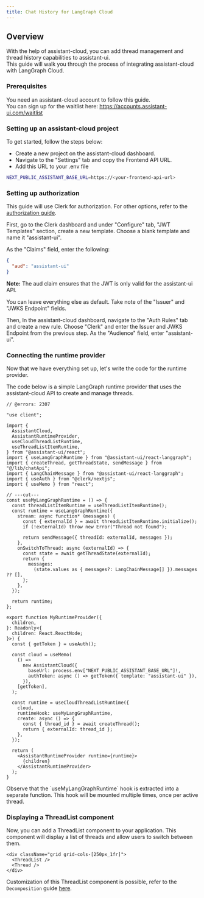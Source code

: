 ```yaml
---
title: Chat History for LangGraph Cloud
---
```


## Overview

With the help of assistant-cloud, you can add thread management and thread history capabilities to assistant-ui.  
This guide will walk you through the process of integrating assistant-cloud with LangGraph Cloud.

### Prerequisites

You need an assistant-cloud account to follow this guide.  
You can sign up for the waitlist here: https://accounts.assistant-ui.com/waitlist

### Setting up an assistant-cloud project

To get started, follow the steps below:

- Create a new project on the assistant-cloud dashboard.
- Navigate to the "Settings" tab and copy the Frontend API URL.
- Add this URL to your .env file

```bash
NEXT_PUBLIC_ASSISTANT_BASE_URL=https://<your-frontend-api-url>
```

### Setting up authorization

This guide will use Clerk for authorization. For other options, refer to the [authorization guide](/docs/cloud/authorization).

First, go to the Clerk dashboard and under "Configure" tab, "JWT Templates" section, create a new template. Choose a blank template and name it "assistant-ui".

As the "Claims" field, enter the following:

```json
{
  "aud": "assistant-ui"
}
```

<Callout emoji="⚠️">
  <b>Note:</b> The aud claim ensures that the JWT is only valid for the
  assistant-ui API.
</Callout>

You can leave everything else as default. Take note of the "Issuer" and "JWKS Endpoint" fields.

Then, In the assistant-cloud dashboard, navigate to the "Auth Rules" tab and create a new rule. Choose "Clerk" and enter the Issuer and JWKS Endpoint from the previous step. As the "Audience" field, enter "assistant-ui".

### Connecting the runtime provider

Now that we have everything set up, let's write the code for the runtime provider.

The code below is a simple LangGraph runtime provider that uses the assistant-cloud API to create and manage threads.

```tsx twoslash {1-2,5-6,19,27,29-36,38-45}
// @errors: 2307

"use client";

import {
  AssistantCloud,
  AssistantRuntimeProvider,
  useCloudThreadListRuntime,
  useThreadListItemRuntime,
} from "@assistant-ui/react";
import { useLangGraphRuntime } from "@assistant-ui/react-langgraph";
import { createThread, getThreadState, sendMessage } from "@/lib/chatApi";
import { LangChainMessage } from "@assistant-ui/react-langgraph";
import { useAuth } from "@clerk/nextjs";
import { useMemo } from "react";

// ---cut---
const useMyLangGraphRuntime = () => {
  const threadListItemRuntime = useThreadListItemRuntime();
  const runtime = useLangGraphRuntime({
    stream: async function* (messages) {
      const { externalId } = await threadListItemRuntime.initialize();
      if (!externalId) throw new Error("Thread not found");

      return sendMessage({ threadId: externalId, messages });
    },
    onSwitchToThread: async (externalId) => {
      const state = await getThreadState(externalId);
      return {
        messages:
          (state.values as { messages?: LangChainMessage[] }).messages ?? [],
      };
    },
  });

  return runtime;
};

export function MyRuntimeProvider({
  children,
}: Readonly<{
  children: React.ReactNode;
}>) {
  const { getToken } = useAuth();

  const cloud = useMemo(
    () =>
      new AssistantCloud({
        baseUrl: process.env["NEXT_PUBLIC_ASSISTANT_BASE_URL"]!,
        authToken: async () => getToken({ template: "assistant-ui" }),
      }),
    [getToken],
  );

  const runtime = useCloudThreadListRuntime({
    cloud,
    runtimeHook: useMyLangGraphRuntime,
    create: async () => {
      const { thread_id } = await createThread();
      return { externalId: thread_id };
    },
  });

  return (
    <AssistantRuntimeProvider runtime={runtime}>
      {children}
    </AssistantRuntimeProvider>
  );
}
```

<Callout emoji="💡">
  Observe that the `useMyLangGraphRuntime` hook is extracted into a separate
  function. This hook will be mounted multiple times, once per active thread.
</Callout>

### Displaying a ThreadList component

Now, you can add a ThreadList component to your application. This component will display a list of threads and allow users to switch between them.

```tsx
<div className="grid grid-cols-[250px_1fr]">
  <ThreadList />
  <Thread />
</div>
```

Customization of this ThreadList component is possible, refer to the `Decomposition` guide [here](/docs/ui/styled/Decomposition#threadlist).

